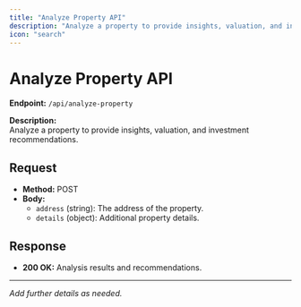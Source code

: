 ```yaml
---
title: "Analyze Property API"
description: "Analyze a property to provide insights, valuation, and investment recommendations."
icon: "search"
---
```


# Analyze Property API

**Endpoint:** `/api/analyze-property`

**Description:**  
Analyze a property to provide insights, valuation, and investment recommendations.

## Request

- **Method:** POST
- **Body:**  
  - `address` (string): The address of the property.
  - `details` (object): Additional property details.

## Response

- **200 OK:** Analysis results and recommendations.

---

*Add further details as needed.*